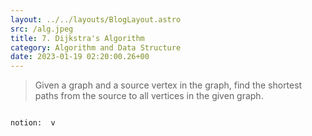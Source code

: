 ```yaml
---
layout: ../../layouts/BlogLayout.astro 
src: /alg.jpeg
title: 7. Dijkstra's Algorithm
category: Algorithm and Data Structure 
date: 2023-01-19 02:20:00.26+00 
---
```


>Given a graph and a source vertex in the graph, find the shortest paths from the source to all vertices in the given graph.

```

notion:  v 